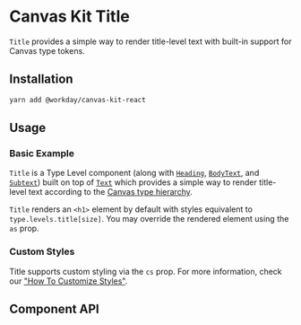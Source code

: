 
<Meta of={TitleStories} />

# Canvas Kit Title

`Title` provides a simple way to render title-level text with built-in support for Canvas type
tokens.

## Installation

```sh
yarn add @workday/canvas-kit-react
```

## Usage

### Basic Example

`Title` is a Type Level component (along with [`Heading`](/components/text/heading/),
[`BodyText`](/components/text/body-text/), and [`Subtext`](/components/text/subtext/)) built on top
of [`Text`](/components/text/text/) which provides a simple way to render title-level text according
to the [Canvas type hierarchy](/tokens/type/#type-styles).

`Title` renders an `<h1>` element by default with styles equivalent to `type.levels.title[size]`.
You may override the rendered element using the `as` prop.

<ExampleCodeBlock code={Basic} />

### Custom Styles

Title supports custom styling via the `cs` prop. For more information, check our
["How To Customize Styles"](https://workday.github.io/canvas-kit/?path=/docs/styling-how-to-customize-styles--docs).

## Component API

<SymbolDoc name="Title" filePath="/react/text/" />

